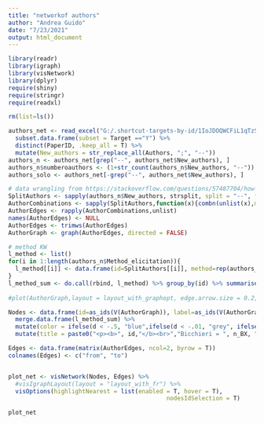 ```yaml
---
title: "networkof authors"
author: "Andrea Guido"
date: "7/23/2021"
output: html_document
---
```


```r
library(readr)
library(igraph)
library(visNetwork)
library(dplyr)
require(shiny)
require(stringr)
require(readxl)

rm(list=ls())

authors_net <- read_excel("G:/.shortcut-targets-by-id/1IoJDOQWCFiL1qTzSja6byrAlCelNSTsT/Meta-analysis beliefs/Social Norms meta.xlsx", sheet = "ALL") %>%
  subset.data.frame(subset = Target =="Y") %>%
  distinct(PaperID, .keep_all = T) %>%
  mutate(New_authors = str_replace_all(Authors, ";", "--"))
authors_n <- authors_net[grep("--", authors_net$New_authors), ]
authors_n$numberoauthors <- (1+str_count(authors_n$New_authors, "--"))
authors_solo <- authors_net[-grep("--", authors_net$New_authors), ]

# data wrangling from https://stackoverflow.com/questions/57487704/how-to-split-a-string-of-author-names-by-comma-into-a-data-frame-and-generate-an
SplitAuthors <- sapply(authors_n$New_authors, strsplit, split = "--", fixed = TRUE)
AuthorCombinations <- sapply(SplitAuthors,function(x){combn(unlist(x),m = 2)})
AuthorEdges <- rapply(AuthorCombinations,unlist)
names(AuthorEdges) <- NULL
AuthorEdges <- trimws(AuthorEdges)
AuthorGraph <- graph(AuthorEdges, directed = FALSE)

# method KW
l_method <- list()
for(i in 1:length(authors_n$Method_elicitation)){
  l_method[[i]] <- data.frame(id=SplitAuthors[[i]], method=rep(authors_n$Method_elicitation[i],authors_n$numberoauthors[i]))
}
l_method_sum <- do.call(rbind, l_method) %>% group_by(id) %>% summarise(n_KW=sum(method=="KW"),
                                                                            n_BX=sum(method=="Bicchieri")) %>% mutate(d=(n_KW-n_BX)/(n_KW+n_BX))
#plot(AuthorGraph,layout = layout_with_graphopt, edge.arrow.size = 0.2, vertex.cex = 0.7, mode = "circle")

Nodes <- data.frame(id=as_ids(V(AuthorGraph)), label=as_ids(V(AuthorGraph))) %>%
  merge.data.frame(l_method_sum) %>% 
  mutate(color = ifelse(d < -.5, "blue",ifelse(d < -.01, "grey", ifelse(d < .5, "green", "red")))) %>% 
  mutate(title = paste0("<p><b>", id,"</b><br>","Bicchieri = ", n_BX, "<br> Krupka = ", n_KW, "</p>"))

Edges <- data.frame(matrix(AuthorEdges, ncol=2, byrow = T))
colnames(Edges) <- c("from", "to")


plot_net <- visNetwork(Nodes, Edges) %>% 
  #visIgraphLayout(layout = "layout_with_fr") %>% 
  visOptions(highlightNearest = list(enabled = T, hover = T), 
                                             nodesIdSelection = T) 

```


```r
plot_net
```

